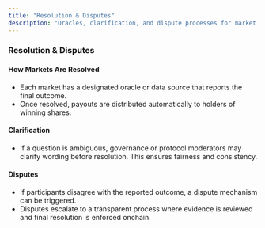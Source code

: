 ```yaml
---
title: "Resolution & Disputes"
description: "Oracles, clarification, and dispute processes for market integrity."
---
```


### Resolution & Disputes

#### How Markets Are Resolved

- Each market has a designated oracle or data source that reports the final outcome.
- Once resolved, payouts are distributed automatically to holders of winning shares.

#### Clarification

- If a question is ambiguous, governance or protocol moderators may clarify wording before resolution. This ensures fairness and consistency.

#### Disputes

- If participants disagree with the reported outcome, a dispute mechanism can be triggered.
- Disputes escalate to a transparent process where evidence is reviewed and final resolution is enforced onchain.


